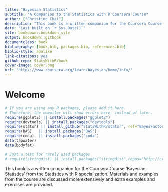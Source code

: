 ```yaml
--- 
title: "Bayesian Statistics"
subtitle: "A Companion to the Statistics with R Coursera Course"
author: ["Christine Chai"]
description: "This book is a written companion for the Coursera Course 'Bayesian Statistics' from the Statistics with R specialization."
date: "Last built on `r Sys.Date()`"
site: bookdown::bookdown_site
output: bookdown::gitbook
documentclass: book
bibliography: [book.bib, packages.bib, references.bib]
biblio-style: apalike
link-citations: yes
github-repo: StatsWithR/book
cover-image: cover.png
url: 'http\://www.coursera.org/learn/bayesian/home/info/'
---
```

# Welcome {-}

\newcommand{\No}{\textsf{N}}
\newcommand{\Ga}{\textsf{Gamma}}
\newcommand{\St}{\textsf{t}}
\newcommand{\NoGa}{\textsf{NormalGamma}}
\newcommand{\BF}{\textsf{BF}}
\newcommand{\data}{\text{data}}
\newcommand{\iid}{\mathrel{\mathop{\sim}\limits^{\rm iid}}}
\newcommand{\Ca}{\textsf{C}}

```r
# If you are using any R packages, please add it here. 
# Therefore, the compiler will show errors here, instead of later.
require(ggplot2) || install.packages("ggplot2")
require(devtools) || install.packages("devtools")
require(statsr) || install_github("StatsWithR/statsr", ref="BayesFactor")
require(BAS)   || install.packages("BAS")
require(coda)  || install.packages("coda")
data(tapwater)
data(bodyfat)

# Just a test for rarely used packages
# require(stringdist) || install.packages("stringdist",repos="http://cran.us.r-project.org")
```

This book is a written companion for the Coursera Course 'Bayesian Statistics' from the Statistics with R specialization. Materials and examples from the course are discussed more extensively and extra examples and exercises are provided.
